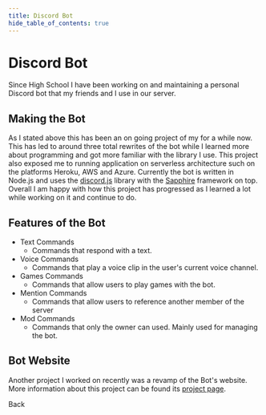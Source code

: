 ```yaml
---
title: Discord Bot
hide_table_of_contents: true
---
```



# Discord Bot 
Since High School I have been working on and maintaining a personal Discord bot that my friends and I use in our server.

## Making the Bot
As I stated above this has been an on going project of my for a while now. This has led to around three total rewrites of the bot while I learned more about programming and got more familiar with the library I use. This project also exposed me to running application on serverless architecture such on the platforms Heroku, AWS and Azure. Currently the bot is written in Node.js and uses the [discord.js](https://discord.js.org/#/) library with the [Sapphire](https://www.sapphirejs.dev/) framework on top. Overall I am happy with how this project has progressed as I learned a lot while working on it and continue to do. 

## Features of the Bot
- Text Commands
    - Commands that respond with a text.
- Voice Commands
    - Commands that play a voice clip in the user's current voice channel.
- Games Commands
    - Commands that allow users to play games with the bot.
- Mention Commands
    - Commands that allow users to reference another member of the server
- Mod Commands
    - Commands that only the owner can used. Mainly used for managing the bot.


## Bot Website
Another project I worked on recently was a revamp of the Bot's website. More information about this project can be found its [project page](/projects/botWebsite).

<div className='buttonCenter'>
    <Link
        className="buttonsStyle"
        to="/projects/">
        Back
    </Link>
</div>